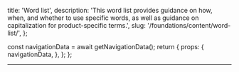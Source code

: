   title: 'Word list',
  description:
    'This word list provides guidance on how, when, and whether to use specific words, as well as guidance on capitalization for product-specific terms.',
  slug: '/foundations/content/word-list/',
};




  const navigationData = await getNavigationData();
  return {
    props: {
      navigationData,
    },
  };
};

<GenericHeader
  name={meta.title}
  categoryRoute={SidebarCategoryRoutes.CONTENT}
  shouldShowBreadcrumbs={false}
  description={meta.description}
/>

---

<WordsList />
